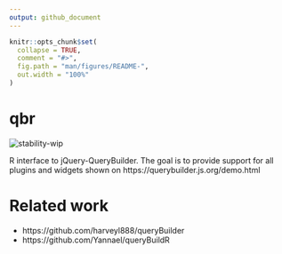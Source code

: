 ```yaml
---
output: github_document
---
```


<!-- README.md is generated from README.Rmd. Please edit that file -->

```r
knitr::opts_chunk$set(
  collapse = TRUE,
  comment = "#>",
  fig.path = "man/figures/README-",
  out.width = "100%"
)
```

# qbr

<!-- badges: start -->
![stability-wip](https://img.shields.io/badge/stability-work_in_progress-lightgrey.svg)
<!-- badges: end -->

R interface to jQuery-QueryBuilder. The goal is to provide support for all plugins and widgets shown on https://querybuilder.js.org/demo.html


# Related work

* https://github.com/harveyl888/queryBuilder
* https://github.com/Yannael/queryBuildR
